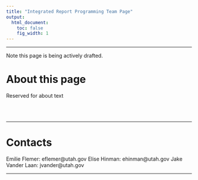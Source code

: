 ```yaml
---
title: "Integrated Report Programming Team Page"
output:
  html_document:
    toc: false  
    fig_width: 1
---
```


----

Note this page is being actively drafted.


# About this page
Reserved for about text

<br>
<br>

----

# Contacts
Emilie Flemer: eflemer@utah.gov
Elise Hinman: ehinman@utah.gov
Jake Vander Laan: jvander@utah.gov

----



